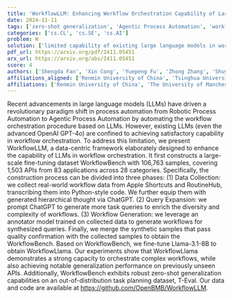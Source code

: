 ```yaml
---
title: 'WorkflowLLM: Enhancing Workflow Orchestration Capability of Large Language Models'
date: 2024-11-11
tags: ['zero-shot generalization', 'Agentic Process Automation', 'workflow orchestration', 'data-centric framework', 'API', 'large language models', 'workflow generation', 'fine-tuning dataset', 'Robotic Process Automation']
categories: ['cs.CL', 'cs.SE', 'cs.AI']
problem: W
solution: ['limited capability of existing large language models in workflow orchestration']
pdf_url: https://arxiv.org/pdf/2411.05451
arx_url: https://arxiv.org/abs/2411.05451
score: 4
authors: ['Shengda Fan', 'Xin Cong', 'Yuepeng Fu', 'Zhong Zhang', 'Shuyan Zhang', 'Yuanwei Liu', 'Yesai Wu', 'Yankai Lin', 'Zhiyuan Liu', 'Maosong Sun']
affiliations_aligned: ['Renmin University of China', 'Tsinghua University', 'Tsinghua University', 'Tsinghua University', 'The University of Manchester', 'Wuhan University', 'Tsinghua University', 'Renmin University of China', 'Tsinghua University', 'Tsinghua University']
affiliations: ['Renmin University of China', 'The University of Manchester', 'Tsinghua University', 'Wuhan University']
---
```



Recent advancements in large language models (LLMs) have driven a revolutionary paradigm shift in process automation from Robotic Process Automation to Agentic Process Automation by automating the workflow orchestration procedure based on LLMs. However, existing LLMs (even the advanced OpenAI GPT-4o) are confined to achieving satisfactory capability in workflow orchestration. To address this limitation, we present WorkflowLLM, a data-centric framework elaborately designed to enhance the capability of LLMs in workflow orchestration. It first constructs a large-scale fine-tuning dataset WorkflowBench with 106,763 samples, covering 1,503 APIs from 83 applications across 28 categories. Specifically, the construction process can be divided into three phases: (1) Data Collection: we collect real-world workflow data from Apple Shortcuts and RoutineHub, transcribing them into Python-style code. We further equip them with generated hierarchical thought via ChatGPT. (2) Query Expansion: we prompt ChatGPT to generate more task queries to enrich the diversity and complexity of workflows. (3) Workflow Generation: we leverage an annotator model trained on collected data to generate workflows for synthesized queries. Finally, we merge the synthetic samples that pass quality confirmation with the collected samples to obtain the WorkflowBench. Based on WorkflowBench, we fine-tune Llama-3.1-8B to obtain WorkflowLlama. Our experiments show that WorkflowLlama demonstrates a strong capacity to orchestrate complex workflows, while also achieving notable generalization performance on previously unseen APIs. Additionally, WorkflowBench exhibits robust zero-shot generalization capabilities on an out-of-distribution task planning dataset, T-Eval. Our data and code are available at https://github.com/OpenBMB/WorkflowLLM.